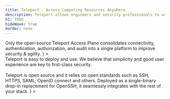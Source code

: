 ```yaml
---
title: Teleport - Access Computing Resources Anywhere
description: Teleport allows engineers and security professionals to unify access for SSH servers, Kubernetes clusters, web applications, and databases across all environments.
h1: TODO
hideWave: true
border: none
---
```



<Section bg="white">
    <AnimationHeader
    title="The easiest, most secure way to access all your infrastructure."
    subtitle="The Teleport Platform"
    description={
      <>
        Only the open-source Teleport Access Plane consolidates connectivity, authentication, authorization, and audit into a single platform to improve security & agility.
      </>
    }
  >
  </AnimationHeader>
  <AnnouncementBar />
</Section>
<ForkRibbon backgroundColor="#a70000"/>
<Section bg="midnight">
    <AnimationHeader
    variant="builtForEngineers"
    title="Built for Engineers"
    subtitle="Open Source"
    description={
      <>
        Teleport is easy to deploy and use. We believe that simplicity and 
        good user experience are key to first-class security.
        <br />
        <br />
        Teleport is open source and it relies on open standards such as 
        SSH, HTTPS, SAML, OpenID connect and others. Deployed as a single-binary 
        drop-in replacement for OpenSSH, it seamlessly integrates with the rest 
        of your stack.
      </>
    }
  >
    <TerminalAnimation text="homepage"/>
  </AnimationHeader>
</Section>
<ProductSection />
<TryTeleport />
